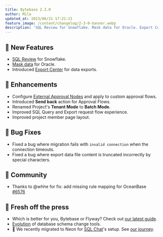```yaml
---
title: Bytebase 2.3.0
author: Mila
updated_at: 2023/06/21 17:21:21
feature_image: /content/changelog/2-3-0-banner.webp
description: 'SQL Review for Snowflake. Mask data for Oracle. Export Center for data exports.'
---
```


## 🚀 New Features

- [SQL Review](/sql-review/review-rules/) for Snowflake.
- [Mask data](/security/data-masking/overview/) for Oracle.
- Introduced [Export Center](/security/database-permission/export/#download-in-export-center) for data exports.

## 🎄 Enhancements

- Configure [External Approval Nodes](/administration/custom-approval/#external-approval) and apply to custom approval flows.
- Introduced **Send back** action for Approval Flows.
- Renamed Project's **Tenant Mode** to **Batch Mode**.
- Improved SQL Query and Export request flow experience.
- Improved project member page layout.

## 🐞 Bug Fixes

- Fixed a bug where migration fails with `invalid connection` when the connection timeouts.
- Fixed a bug where export data file content is truncated incorrectly by special characters.

## 🎠 Community

- Thanks to @whhe for fix: add missing rule mapping for OceanBase [#6576](https://github.com/bytebase/bytebase/pull/6576)

## 📰 Fresh off the press

- Which is better for you, Bytebase or Flyway? Check out [our latest guide](/blog/bytebase-vs-flyway/).
- [Evolution](/blog/top-database-schema-change-tool-evolution/) of database schema change tools.
- 🐘 We recently migrated to Neon for [SQL Chat](http://sqlchat.ai)'s setup. See [our journey](/blog/migrating-postgres-from-render-to-neon/).

<IncludeBlock url="/docs/get-started/install/install-upgrade"></IncludeBlock>
